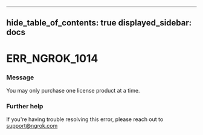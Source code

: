 

---
hide_table_of_contents: true
displayed_sidebar: docs
---


# ERR_NGROK_1014

### Message
You may only purchase one license product at a time.

<ErrorDetails error="err_ngrok_1014" />



### Further help
If you're having trouble resolving this error, please reach out to [support@ngrok.com](mailto:support@ngrok.com?subject=Help%20with%20ERR_NGROK_1014)

